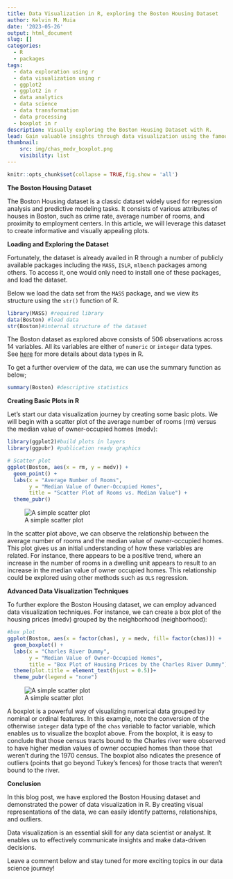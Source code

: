 ```yaml
---
title: Data Visualization in R, exploring the Boston Housing Dataset
author: Kelvin M. Muia
date: '2023-05-26'
output: html_document
slug: []
categories:
  - R
  - packages
tags:
  - data exploration using r
  - data visualization using r
  - ggplot2
  - ggplot2 in r
  - data analytics
  - data science
  - data transformation
  - data processing
  - boxplot in r
description: Visually exploring the Boston Housing Dataset with R.
lead: Gain valuable insights through data visualization using the famous Boston Housing dataset.
thumbnail:
    src: img/chas_medv_boxplot.png
    visibility: list
---
```


<!--more-->

```r
knitr::opts_chunk$set(collapse = TRUE,fig.show = 'all')
```

**The Boston Housing Dataset**   

The Boston Housing dataset is a classic dataset widely used for regression analysis and predictive modeling tasks. It consists of various attributes of houses in Boston, such as crime rate, average number of rooms, and proximity to employment centers. In this article, we will leverage this dataset to create informative and visually appealing plots.   

**Loading and Exploring the Dataset**   

Fortunately, the dataset is already availed in R through a number of publicly available packages including the `MASS`, `ISLR`, `mlbench` packages among others. To access it, one would only need to install one of these packages, and load the dataset.

Below we load the data set from the `MASS` package, and we view its structure using the `str()` function of R.  

```r
library(MASS) #required library
data(Boston) #load data
str(Boston)#internal structure of the dataset
```

The Boston dataset as explored above consists of 506 observations across 14 variables. All its variables are either of `numeric` or `integer` data types.  
See [here](https://tipsydata.netlify.app/post/2023-05-23-introduction-to-data-types-in-r) for more details about data types in R.

To get a further overview of the data, we can use the summary function as below;

```r
summary(Boston) #descriptive statistics
```

**Creating Basic Plots in R**   

Let's start our data visualization journey by creating some basic plots. We will begin with a scatter plot of the average number of rooms (rm) versus the median value of owner-occupied homes (medv):

```r
library(ggplot2)#build plots in layers
library(ggpubr) #publication ready graphics

# Scatter plot
ggplot(Boston, aes(x = rm, y = medv)) +
  geom_point() +
  labs(x = "Average Number of Rooms",
       y = "Median Value of Owner-Occupied Homes",
       title = "Scatter Plot of Rooms vs. Median Value") +
  theme_pubr()
```


![A simple scatter plot](index_files/figure-html/scatterplot-1.png)

     

In the scatter plot above, we can observe the relationship between the average number of rooms and the median value of owner-occupied homes. This plot gives us an initial understanding of how these variables are related. For instance, there appears to be a positive trend, where an increase in the number of rooms in a dwelling unit appears to result to an increase in the median value of owner occupied homes. This relationship could be explored using other methods such as `OLS` regression.    

**Advanced Data Visualization Techniques**

To further explore the Boston Housing dataset, we can employ advanced data visualization techniques. For instance, we can create a box plot of the housing prices (medv) grouped by the neighborhood (neighborhood):

```r
#box plot
ggplot(Boston, aes(x = factor(chas), y = medv, fill= factor(chas))) +
  geom_boxplot() +
  labs(x = "Charles River Dummy",
       y = "Median Value of Owner-Occupied Homes",
       title = "Box Plot of Housing Prices by the Charles River Dummy") +
  theme(plot.title = element_text(hjust = 0.5))+
  theme_pubr(legend = "none")
```

     
![A simple scatter plot](index_files/figure-html/boxplot-1.png)

A boxplot is a powerful way of visualizing numerical data grouped by nominal or ordinal features. In this example, note the conversion of the otherwise `integer` data type of the `chas` variable to factor variable, which enables us to visualize the boxplot above. From the boxplot, it is easy to conclude that those census tracts bound to the Charles river were observed to have higher median values of owner occupied homes than those that weren't during the 1970 census. The boxplot also ndicates the presence of outliers (points that go beyond Tukey's fences) for those tracts that weren't bound to the river.   

**Conclusion**  

In this blog post, we have explored the Boston Housing dataset and demonstrated the power of data visualization in R. By creating visual representations of the data, we can easily identify patterns, relationships, and outliers.

Data visualization is an essential skill for any data scientist or analyst. It enables us to effectively communicate insights and make data-driven decisions.  

Leave a comment below and stay tuned for more exciting topics in our data science journey!